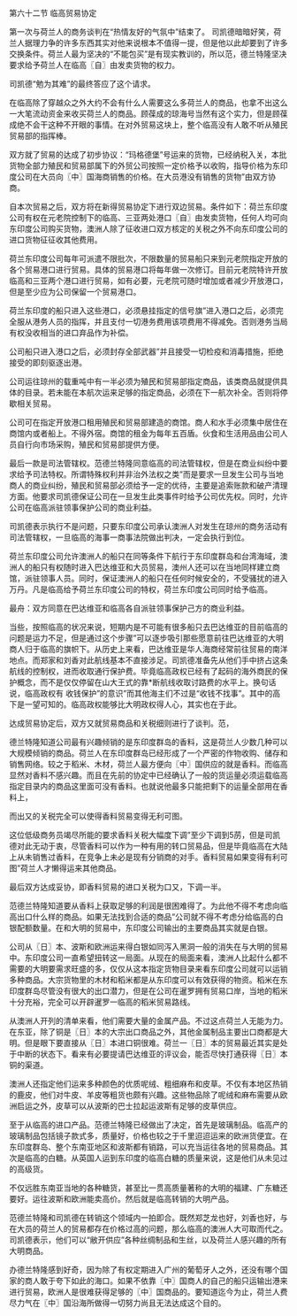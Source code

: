 

第六十二节 临高贸易协定

第一次与荷兰人的商务谈判在“热情友好的气氛中”结束了。 司凯德暗暗好笑，荷兰人据理力争的许多东西其实对他来说根本不值得一提，但是他以此却要到了许多交换条件。荷兰人最为坚决的“不能包买”是有现实教训的，所以范，德兰特隆坚决要求给予荷兰人在临高〖自〗由发卖货物的权力。

司凯德“勉为其难”的最终答应了这个请求。

在临高除了穿越众之外大约不会有什么人需要这么多荷兰人的商品，也拿不出这么一大笔流动资金来收买荷兰人的商品。顾葆成的琼海号当然有这个实力，但是顾葆成绝不会干这种不开眼的事情。在对外贸易这块上，整个临高没有人敢不听从殖民贸易部的指挥棒。

双方就了贸易的达成了初步协议：“玛格德堡”号运来的货物，已经纳税入关，本批货物全部力殖民和贸易部属下的外贸公司按照一定价格予以收购，指导价格为东印度公司在大员向〖中〗国海商销售的价格。在大员港没有销售的货物”由双方协商。

自本次贸易之后，双方将在新得贸易协定下进行双边贸易。条件如下：荷兰东印度公司有权在元老院控制下的临高、三亚两处港口〖自〗由发卖货物，任何人均可向东印度公司购买货物，澳洲人除了征收进口双方核定的关税之外不向东印度公司的进口货物征征收其他费用。

荷兰东印度公司每年可派遣不限批次，不限数量的贸易船只来到元老院指定开放的各个贸易港口进行贸易。具体的贸易港口将每年做一次修订。目前元老院特许开放临高和三亚两个港口进行贸易，如有必要，元老院可随时增加或者减少开放港口，但是至少应为公司保留一个贸易港口。

荷兰东印度的船只进入这些港口，必须悬挂指定的信号旗”进入港口之后，必须完全服从港务人员的指挥，并且支付一切港务费用该项费用不得减免。否则港务当局有权没收相当的进口弃品作为补偿。

公司船只进入港口之后，必须封存全部武器”并且接受一切检疫和消毒措施，拒绝接受的即刻驱逐出港。

公司运往琼州的载重吨中有一半必须为殖民和贸易部指定商品，该类商品就提供具体的目录。若未能在本航次运来足够的指定商品，必须在下一航次补全。否则将停歇相关贸易。

公司可在指定开放港口租用殖民和贸易部建造的商馆。商人和水手必须集中居住在商馆内或者船上。不得外宿。商馆的租金为每年五百盾。伙食和生活用品由公司人员自行向市场采购，殖民和贸易部提供方便。

最后一款是司法管辖权。范德兰特隆同意临高的司法管辖权，但是在商业纠纷中要求给予司法特权。所谓特殊权利并非治外法权之类”而是要求一旦发生公司与当地商人的商业纠纷，殖民和贸易部必须给予一定的优待，主要是追索账款和破产清理方面。他要求司凯德保证公司在一旦发生此类事件时给予公司优先权。同时，允许公司在临高派驻领事保护公司的商业利益。

司凯德表示执行不是问题，只要东印度公司承认澳洲人对发生在琼州的商务活动有司法管辖权，一旦临高的海事一商事法院做出判决，一定会执行到位。

荷兰东印度公司允许澳洲人的船只在同等条件下航行于东印度群岛和台湾海域，澳洲人的船只有权随时进入巴达维亚和大员贸易，澳州人还可以在当地同样建立商馆，派驻领事人员。同时，保证澳洲人的船只在任何时候安全的，不受骚扰的进入万丹。凡是临高给予荷兰东印度公司的特权，荷兰东印度公司同时给予临高。

最舟：双方同意在巴达维亚和临高各自派驻领事保护己方的商业利益。

当些，按照临高的状况来说，短期内是不可能有很多船只去巴达维亚的目前临高的问题是运力不足，但是通过这个步骤”可以逐步吸引那些愿意前往巴达维亚的大明商人归于临高的旗帜下。从历史上来看，巴达维亚是华人海商经常前往贸易的南洋地点。而郑家和刘香对此航线基本不直接涉足。司凯德准备先从他们手中挤占这条航线的控制权，进而收取通行保护费。毕竟临高政权已经有了起码的海外商民的保护概念，而不是仅仅停留在山大王式的靠*断航线收取讨路费的水平上。换句话说，临高政权有 收钱保护”的意识”而其他海主们不过是“收钱不找事”。其中的高下是一望可知的。临高政权能够比大明政权得人心，其实也在于此。

达成贸易协定后，双方又就贸易商品和关税细则进行了谈判。范，

德兰特隆知道公司最有兴趣倾销的是东印度群岛的香料，这是荷兰人少数几种可以大规模倾销的商品。荷兰人在东印度群岛已经形成了一个严密的作物收购、储存和销售网络。较之于稻米、木材，荷兰人最方便向〖中〗国供应的就是香料。而临高显然对香料不感兴趣。而且在先前的协定中已经确认了一般的货运量必须运载临高指定目录内的商品这里面可没有香料。也就说他最多只能把剩下的运量全部用在香料上，

而出又的关税完全可以使得香料贸易变得无利可图。

这位低级商务员竭尽所能的要求香料关税大幅度下调”至少下调到5苈，但是司凯德对此无动于衷，尽管香料可以作为一种有用的转口贸易品，但是毕竟临高在大陆上从未销售过香料，在竞争上未必是现有分销商的对手。香料贸易如果变得有利可图”荷兰人才懒得运来其他商品。

最后双方达成妥协，即香料贸易的进口关税为口又，下调一半。

范德兰特隆知道要从香料上获取足够的利润是很困难得了。为此他不得不考虑向临高出口什么样的商品。如果无法找到合适的商品”公司就不得不考虑分给临高的白银配额数量。在和大明的贸易中，东印度公司输出的主要商品其实就是白银。

公司从〖日〗本、波斯和欧洲运来得白银如同泻入黑洞一般的消失在与大明的贸易中。东印度公司一直希望扭转这一局面。从现在的局面来看，澳洲人比起什么都不需要的大明要需求旺盛的多，仅仅从这本指定货物目录来看东印度公司就可以运销多种商品。大宗货物里的木材和稻米都是从东印度可以有效获得的物资。稻米在东印度群岛尽管没有很大的出口潜力，但是在公司在暹罗拥有贸易口岸，当地的稻米十分充裕，完全可以开辟暹罗一临高的稻米贸易路线。

从澳洲人开列的清单来看，他们需要大量的金属产品。不过这点荷兰人无能为力。在东亚，除了铜是〖日〗本的大宗出口商品之外，其他金属制品主要出口商都是大明。但是眼下要直接从〖日〗本进口铜很难。荷兰一〖日〗本的贸易最近其实是处于中断的状态下。看来有必要提请巴达维亚的评议会，能否尽快打通获得〖日〗本铜的渠道。

澳洲人还指定他们运来多种颜色的优质呢绒、粗细麻布和皮草。不仅有本地区热销的鹿皮，他们对牛皮、羊皮等粗货也颇有兴趣。这些物品除了呢绒和麻布需要从欧洲启运之外，皮草可以从波斯的巴士拉起运波斯有足够的皮草供应。

至于从临高的进口产品。范德兰特隆已经做出了决定，首先是玻璃制品。临高产的玻璃制品包括镜子款式多，质量好，价格也较之于千里迢迢运来的欧洲货便宜。在东印度群岛、整个东南亚地区和波斯都有销路，可以充当运往各地的贸易商品。其次是临高的白糖。从英国人运到东印度的临高白糖的质量来说，这是他们从未见过的高级货。

不仅远胜东南亚当地的各种糖货，甚至比一贯高质量著称的大明的福建、广东糖还要好。运往波斯和欧洲能卖高价。然后就是临高转销的大明产品。

范德兰特隆和司凯德在转销这个领域内一拍即合。既然郑芝龙也好，刘香也好，与在大员的荷兰人的贸易都存在价格过高的问题，那么临高的澳洲人大可取而代之。司凯德表示，他们可以“敝开供应”各种丝绸制品和生丝，以及荷兰人感兴趣的所有大明商品。

办德兰特隆感到好奇，因为除了有权定期进入广州的葡萄牙人之外，还没有哪个国家的商人敢于夸下如此的海口。如果不依靠〖中〗国商人的自己的船只运输出港来进行贸易，欧洲人是很难获得足够的〖中〗国商品的。要知道迄今为止，荷兰人费尽力气在〖中〗国沿海所做得一切努力尚且无法达成这个目的。

